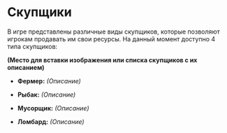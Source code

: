 # Скупщики

В игре представлены различные виды скупщиков, которые позволяют игрокам продавать им свои ресурсы. На данный момент доступно 4 типа скупщиков:

**(Место для вставки изображения или списка скупщиков с их описанием)**

* **Фермер:** *(Описание)*

* **Рыбак:** *(Описание)*

* **Мусорщик:** *(Описание)*

* **Ломбард:** *(Описание)*
